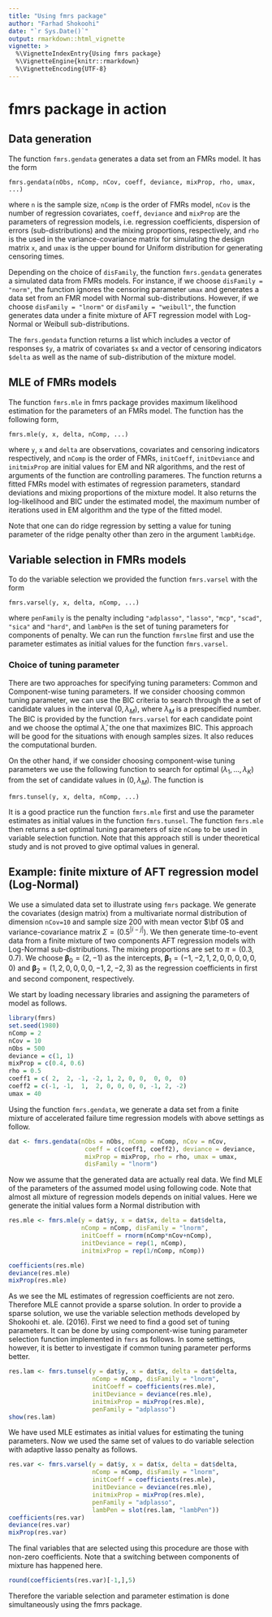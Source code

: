```yaml
---
title: "Using fmrs package"
author: "Farhad Shokoohi"
date: "`r Sys.Date()`"
output: rmarkdown::html_vignette
vignette: >
  %\VignetteIndexEntry{Using fmrs package}
  %\VignetteEngine{knitr::rmarkdown}
  %\VignetteEncoding{UTF-8}
---
```



# fmrs package in action

## Data generation
The function `fmrs.gendata` generates a data set from an FMRs model. 
It has the form

````
fmrs.gendata(nObs, nComp, nCov, coeff, deviance, mixProp, rho, umax, ...)
````

where `n` is the sample size, `nComp` is the order of FMRs model, `nCov` is 
the number of regression covariates, `coeff`, `deviance` and `mixProp` are 
the parameters of regression models, i.e. regression coefficients, 
dispersion of errors (sub-distributions) and the mixing proportions, 
respectively, and `rho` is the used in the variance-covariance matrix for 
simulating the design matrix `x`, and `umax` is the upper bound for 
Uniform distribution for generating censoring times. 

Depending on the choice of `disFamily`, the function `fmrs.gendata` generates 
a simulated data from FMRs models. For instance, if we choose 
`disFamily = "norm"`, the function ignores the censoring parameter `umax` 
and generates a data set from an FMR model with Normal sub-distributions. 
However, if we choose `disFamily = "lnorm"` or `disFamily = "weibull"`, the 
function generates data under a finite mixture of AFT regression model with 
Log-Normal or Weibull sub-distributions. 

The `fmrs.gendata` function returns a list which includes a vector of 
responses `$y`, a matrix of covariates `$x` and a vector of censoring 
indicators `$delta` as well as the name of sub-distribution of the 
mixture model.


## MLE of FMRs models

The function `fmrs.mle` in fmrs package provides maximum likelihood 
estimation for the parameters of an FMRs model. The function has the 
following form,

````
fmrs.mle(y, x, delta, nComp, ...)
````

where `y`, `x` and `delta` are observations, covariates and censoring 
indicators respectively, and `nComp` is the order of FMRs, `initCoeff`, 
`initDeviance` and `initmixProp` are initial values for EM and NR 
algorithms, and the rest of arguments of the function are controlling 
parameres. The function returns a fitted FMRs model with estimates of 
regression parameters, standard deviations and mixing proportions of the 
mixture model.
It also returns the log-likelihood and BIC under the estimated model, the 
maximum number of iterations used in EM algorithm and the type of the 
fitted model.

Note that one can do ridge regression by setting a value for tuning 
parameter of the ridge penalty  other than zero in the argument `lambRidge`. 


## Variable selection in FMRs models

To do the variable selection we provided the function `fmrs.varsel` 
with the form

````
fmrs.varsel(y, x, delta, nComp, ...)
````

where `penFamily` is the penalty including `"adplasso"`, `"lasso"`, `"mcp"`, 
`"scad"`, `"sica"` and `"hard"`, and `lambPen` is the set of tuning 
parameters for components of penalty. We can run the function `fmrslme` 
first and use the parameter estimates as initial values for the 
function `fmrs.varsel`. 

### Choice of tuning parameter

There are two approaches for specifying tuning parameters: Common and 
Component-wise tuning parameters. If we consider choosing common tuning 
parameter, we can use the BIC criteria to search through the a set of 
candidate values in the interval $(0,\lambda_M)$, where $\lambda_M$ is a 
prespecified number. The BIC is provided by the function `fmrs.varsel` for 
each candidate point and we choose the optimal $\hat\lambda$, the one that 
maximizes BIC. This approach will be good for the situations with enough 
samples sizes. It also reduces the computational burden. 

On the other hand, if we consider choosing component-wise tuning parameters 
we use the following function to search for optimal 
$(\lambda_1, \ldots, \lambda_K)$ from the set of candidate values in 
$(0, \lambda_M)$. The function is

````
fmrs.tunsel(y, x, delta, nComp, ...)
````

It is a good practice run the function `fmrs.mle` first and use the parameter 
estimates as initial values in the function `fmrs.tunsel`.
The function `fmrs.mle` then returns a set optimal tuning parameters of 
size `nComp` to be used in variable selection function. Note that this 
approach still is under theoretical study and is not proved to give optimal 
values in general. 


## Example: finite mixture of AFT regression model (Log-Normal)

We use a simulated data set to illustrate using `fmrs` package. We generate 
the covariates (design matrix) from a multivariate normal distribution of 
dimension `nCov=10` and sample size 200 with mean vector $\bf 0$ and 
variance-covariance matrix $\Sigma=(0.5^{|i-j|})$. We then generate 
time-to-event data from a finite mixture of two components AFT regression 
models with Log-Normal sub-distributions. The mixing proportions are set 
to $\pi=(0.3, 0.7)$. We choose $\boldsymbol\beta_0=(2,-1)$ as the 
intercepts, $\boldsymbol\beta_1=(-1, -2, 1, 2, 0 , 0, 0, 0, 0, 0)$ and 
$\boldsymbol\beta_2=(1, 2, 0, 0, 0 , 0, -1, 2, -2, 3)$ as the regression 
coefficients in first and second component, respectively. 

We start by loading necessary libraries and assigning the parameters of 
model as follows.

```r
library(fmrs)
set.seed(1980)
nComp = 2
nCov = 10
nObs = 500
deviance = c(1, 1)
mixProp = c(0.4, 0.6)
rho = 0.5
coeff1 = c( 2,  2, -1, -2, 1, 2, 0, 0,  0, 0,  0)
coeff2 = c(-1, -1,  1,  2, 0, 0, 0, 0, -1, 2, -2)
umax = 40
```

Using the function `fmrs.gendata`, we generate a data set from a finite 
mixture of accelerated failure time regression models with above settings as 
follow. 

```r
dat <- fmrs.gendata(nObs = nObs, nComp = nComp, nCov = nCov,
                     coeff = c(coeff1, coeff2), deviance = deviance,
                     mixProp = mixProp, rho = rho, umax = umax, 
                     disFamily = "lnorm")
```

Now we assume that the generated data are actually real data. We find MLE of 
the parameters of the assumed model using following code. Note that almost 
all mixture of regression models depends on initial values. Here we 
generate the initial values form a Normal distribution with 

```r
res.mle <- fmrs.mle(y = dat$y, x = dat$x, delta = dat$delta,
                    nComp = nComp, disFamily = "lnorm",
                    initCoeff = rnorm(nComp*nCov+nComp),
                    initDeviance = rep(1, nComp),
                    initmixProp = rep(1/nComp, nComp))

coefficients(res.mle)
deviance(res.mle)
mixProp(res.mle)
```

As we see the ML estimates of regression coefficients are not zero. 
Therefore MLE cannot provide a sparse solution. In order to provide a sparse 
solution, we use the variable selection methods developed by 
Shokoohi et. ale. (2016). First we need to find a good set of tuning 
parameters.
It can be done by using component-wise tuning parameter selection function 
implemented in `fmrs` as follows. In some settings, however, it is better to 
investigate if common tuning parameter performs better. 

```r
res.lam <- fmrs.tunsel(y = dat$y, x = dat$x, delta = dat$delta,
                       nComp = nComp, disFamily = "lnorm",
                       initCoeff = coefficients(res.mle),
                       initDeviance = deviance(res.mle),
                       initmixProp = mixProp(res.mle), 
                       penFamily = "adplasso")
show(res.lam)
```

We have used MLE estimates as initial values for estimating the tuning 
parameters. Now we used the same set of values to do variable selection with 
adaptive lasso penalty as follows. 

```r
res.var <- fmrs.varsel(y = dat$y, x = dat$x, delta = dat$delta,
                       nComp = nComp, disFamily = "lnorm",
                       initCoeff = coefficients(res.mle),
                       initDeviance = deviance(res.mle),
                       initmixProp = mixProp(res.mle), 
                       penFamily = "adplasso",
                       lambPen = slot(res.lam, "lambPen"))
coefficients(res.var)
deviance(res.var)
mixProp(res.var)
```

The final variables that are selected using this procedure are those with 
non-zero coefficients. Note that a switching between components of mixture 
has happened here.   

```r
round(coefficients(res.var)[-1,],5)
```

Therefore the variable selection and parameter estimation is done 
simultaneously using the fmrs package. 




